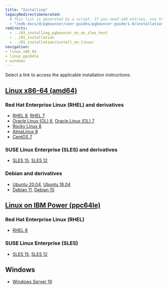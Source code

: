 ```yaml
---
title: "Installing"
legacyRedirectsGenerated:
  # This list is generated by a script. If you need add entries, use the `legacyRedirects` key.
  - "/edb-docs/d/pgbouncer/user-guides/pgbouncer-guide/1.0/installation.html"
redirects:
  - ../03_installing_pgbouncer_on_an_sles_host
  - ../01_installation
  - ../01_installation/install_on_linux/
navigation:
- linux_x86_64
- linux_ppc64le
- windows
---
```


<div id="installing_pgbouncer" class="registered_link"></div>

Select a link to access the applicable installation instructions:

## [Linux x86-64 (amd64)](linux_x86_64)
### Red Hat Enterprise Linux (RHEL) and derivatives
- [RHEL 8](linux_x86_64/pgbouncer_rhel_8), [RHEL 7](linux_x86_64/pgbouncer_rhel_7)
- [Oracle Linux (OL) 8](linux_x86_64/pgbouncer_rhel_8), [Oracle Linux (OL) 7](linux_x86_64/pgbouncer_rhel_7)
- [Rocky Linux 8](linux_x86_64/pgbouncer_other_linux_8)
- [AlmaLinux 8](linux_x86_64/pgbouncer_other_linux_8)
- [CentOS 7](linux_x86_64/pgbouncer_centos_7)
### SUSE Linux Enterprise (SLES) and derivatives
- [SLES 15](linux_x86_64/pgbouncer_sles_15), [SLES 12](linux_x86_64/pgbouncer_sles_12)
### Debian and derivatives
- [Ubuntu 20.04](linux_x86_64/pgbouncer_ubuntu_20), [Ubuntu 18.04](linux_x86_64/pgbouncer_ubuntu_18)
- [Debian 11](linux_x86_64/pgbouncer_debian_11), [Debian 10](linux_x86_64/pgbouncer_debian_10)
## [Linux on IBM Power (ppc64le)](linux_ppc64le)
### Red Hat Enterprise Linux (RHEL)
- [RHEL 8](linux_ppc64le/pgbouncer_rhel_8)
### SUSE Linux Enterprise (SLES)
- [SLES 15](linux_ppc64le/pgbouncer_sles_15), [SLES 12](linux_ppc64le/pgbouncer_sles_12)
## Windows
- [Windows Server 19](windows)
